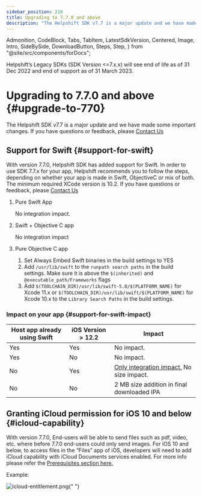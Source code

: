 ```yaml
---
sidebar_position: 210
title: Upgrading to 7.7.0 and above
description: "The Helpshift SDK v7.7 is a major update and we have made some important changes. If you have questions or feedback, please Contact Us"
---
```


  Admonition,
  CodeBlock,
  Tabs,
  TabItem,
  LatestSdkVersion,
  Centered,
  Image,
  Intro,
  SideBySide,
  DownloadButton,
  Steps,
  Step,
} from "@site/src/components/forDocs";

<Admonition type="danger" title="Important">

Helpshift’s Legacy SDKs (SDK Version <=7.x.x) will see end of life as of 31 Dec 2022 and end of support as of 31 March 2023.

</Admonition>

# Upgrading to 7.7.0 and above {#upgrade-to-770}

<Intro>

The Helpshift SDK v7.7 is a major update and we have made some important changes. If you have questions or feedback, please <a href="https://support.helpshift.com/kb/contact/" target="_blank">Contact Us</a>

</Intro>

## Support for Swift {#support-for-swift}

With version 7.7.0, Helpshift SDK has added support for Swift. In order to use SDK 7.7.x for your app, Helpshift recommends you to follow the steps, depending on whether your app is made in Swift, ObjectiveC or mix of both. The minimum required XCode version is 10.2. If you have questions or feedback, please <a href="https://support.helpshift.com/kb/contact/" target="_blank">Contact Us</a>

1. Pure Swift App

   No integration impact.

2. Swift + Objective C app

   No integration impact

3. Pure Objective C app

   1. Set Always Embed Swift binaries in the build settings to YES
   2. Add `/usr/lib/swift` to the `runpath search paths` in the build settings. Make sure it is above the `$(inherited)` and `@executable_path/Frameworks` flags
   3. Add `$(TOOLCHAIN_DIR)/usr/lib/swift-5.0/$(PLATFORM_NAME)` for Xcode 11.x or `$(TOOLCHAIN_DIR)/usr/lib/swift/$(PLATFORM_NAME)` for Xcode 10.x to the `Library Search Paths` in the build settings.

### Impact on your app {#support-for-swift-impact}

| Host app already using Swift | iOS Version > 12.2 | Impact                                                                            |
| ---------------------------- | ------------------ | --------------------------------------------------------------------------------- |
| Yes                          | Yes                | No impact.                                                                        |
| Yes                          | No                 | No impact.                                                                        |
| No                           | Yes                | [Only integration impact.](/ios/upgrade-to-77/#support-for-swift) No size impact. |
| No                           | No                 | 2 MB size addition in final downloaded IPA                                        |

## Granting iCloud permission for iOS 10 and below {#icloud-capability}

With version 7.7.0, End-users will be able to send files such as pdf, video, etc. where before 7.7.0 end-users could only send images. For iOS 10 and below, to access files in the “Files” app of iOS, developers will need to add iCloud capability with iCloud Documents services enabled. For more info please refer the [Prerequisites section here.](https://developer.apple.com/library/archive/documentation/FileManagement/Conceptual/DocumentPickerProgrammingGuide/Introduction/Introduction.html#//apple_ref/doc/uid/TP40014451)

Example:

<Image
  src="/static/books/ios/icloud-entitlement.png"
  width="full"
  alt="icloud-entitlement.png"
/>{" "}
